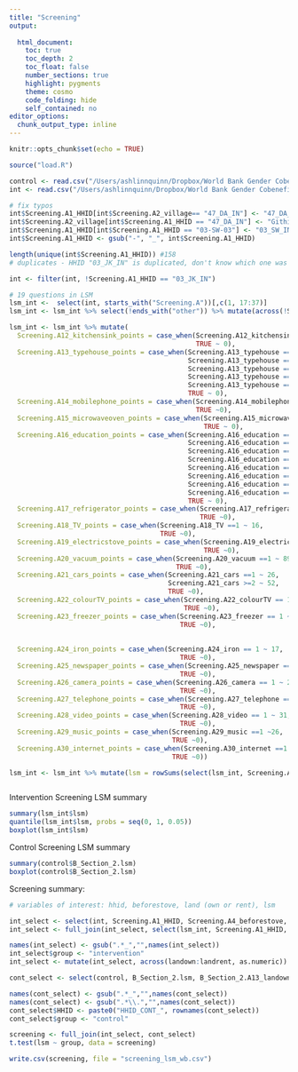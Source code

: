 ```yaml
---
title: "Screening"
output: 
   
  html_document:
    toc: true
    toc_depth: 2
    toc_float: false
    number_sections: true
    highlight: pygments 
    theme: cosmo
    code_folding: hide
    self_contained: no
editor_options: 
  chunk_output_type: inline
---
```


```r
knitr::opts_chunk$set(echo = TRUE)

source("load.R")
```

```r
control <- read.csv("/Users/ashlinnquinn/Dropbox/World Bank Gender Cobenefits/Data Analysis cscb/SUMs and survey Data/Screening data/To recreate screening analysis/WBCSCB_Sistema_CONT_Selection.csv")
int <- read.csv("/Users/ashlinnquinn/Dropbox/World Bank Gender Cobenefits/Data Analysis cscb/SUMs and survey Data/Screening data/To recreate screening analysis/WBCSCB_Sistema_INT_Selection.csv")

# fix typos
int$Screening.A1_HHID[int$Screening.A2_village== "47_DA_IN"] <- "47_DA_IN"
int$Screening.A2_village[int$Screening.A1_HHID == "47_DA_IN"] <- "Githioro village"
int$Screening.A1_HHID[int$Screening.A1_HHID == "03-SW-03"] <- "03_SW_IN"
int$Screening.A1_HHID <- gsub("-", "_", int$Screening.A1_HHID)

length(unique(int$Screening.A1_HHID)) #158
# duplicates - HHID "03_JK_IN" is duplicated, don't know which one was enrolled - remove both for now

int <- filter(int, !Screening.A1_HHID == "03_JK_IN")

```

```r
# 19 questions in LSM
lsm_int <-  select(int, starts_with("Screening.A"))[,c(1, 17:37)]
lsm_int <- lsm_int %>% select(!ends_with("other")) %>% mutate(across(!Screening.A1_HHID, as.factor))

lsm_int <- lsm_int %>% mutate(
  Screening.A12_kitchensink_points = case_when(Screening.A12_kitchensink ==1 ~ 26,
                                               TRUE ~ 0),
  Screening.A13_typehouse_points = case_when(Screening.A13_typehouse == 1 ~ 17,
                                             Screening.A13_typehouse == 2 ~ 34, 
                                             Screening.A13_typehouse == 3 ~ 51,
                                             Screening.A13_typehouse == 4 ~ 68,
                                             Screening.A13_typehouse == 5 ~ 85,
                                             TRUE ~ 0),
  Screening.A14_mobilephone_points = case_when(Screening.A14_mobilephone == 1 ~26,
                                               TRUE ~0),
  Screening.A15_microwaveoven_points = case_when(Screening.A15_microwaveoven ==1 ~ 57,
                                                 TRUE ~ 0),
  Screening.A16_education_points = case_when(Screening.A16_education ==1 ~6,
                                             Screening.A16_education ==2 ~12,
                                             Screening.A16_education ==3 ~18,
                                             Screening.A16_education ==4 ~24,
                                             Screening.A16_education ==5 ~30,
                                             Screening.A16_education ==6 ~36,
                                             Screening.A16_education ==7 ~42,
                                             Screening.A16_education ==8 ~48,
                                             TRUE ~ 0),
  Screening.A17_refrigerator_points = case_when(Screening.A17_refrigerator ==1 ~31,
                                                TRUE ~0),
  Screening.A18_TV_points = case_when(Screening.A18_TV ==1 ~ 16,
                                      TRUE ~0),
  Screening.A19_electricstove_points = case_when(Screening.A19_electricstove == 1 ~ 28,
                                                 TRUE ~0),
  Screening.A20_vacuum_points = case_when(Screening.A20_vacuum ==1 ~ 89,
                                          TRUE ~0),
  Screening.A21_cars_points = case_when(Screening.A21_cars ==1 ~ 26,
                                        Screening.A21_cars >=2 ~ 52,
                                        TRUE ~0),
  Screening.A22_colourTV_points = case_when(Screening.A22_colourTV == 1 ~ 21,
                                            TRUE ~0),
  Screening.A23_freezer_points = case_when(Screening.A23_freezer == 1 ~ 52,
                                           TRUE ~0),
 
  
  Screening.A24_iron_points = case_when(Screening.A24_iron == 1 ~ 17,
                                           TRUE ~0),
  Screening.A25_newspaper_points = case_when(Screening.A25_newspaper == 1 ~ 14,
                                           TRUE ~0),
  Screening.A26_camera_points = case_when(Screening.A26_camera == 1 ~ 24,
                                           TRUE ~0),
  Screening.A27_telephone_points = case_when(Screening.A27_telephone == 1 ~ 35,
                                           TRUE ~0),
  Screening.A28_video_points = case_when(Screening.A28_video == 1 ~ 31,
                                           TRUE ~0),
  Screening.A29_music_points = case_when(Screening.A29_music ==1 ~26,
                                         TRUE ~0),
  Screening.A30_internet_points = case_when(Screening.A30_internet ==1 ~17,
                                         TRUE ~0))

lsm_int <- lsm_int %>% mutate(lsm = rowSums(select(lsm_int, Screening.A12_kitchensink_points:Screening.A30_internet_points)) - 32) # add all points and subtract 32



```


Intervention Screening LSM summary
```r
summary(lsm_int$lsm)
quantile(lsm_int$lsm, probs = seq(0, 1, 0.05))
boxplot(lsm_int$lsm)
```

Control Screening LSM summary
```r
summary(control$B_Section_2.lsm)
boxplot(control$B_Section_2.lsm)
```


Screening summary:
```r
# variables of interest: hhid, beforestove, land (own or rent), lsm

int_select <- select(int, Screening.A1_HHID, Screening.A4_beforestove, Screening.A10_landown, Screening.A11_landrent)
int_select <- full_join(int_select, select(lsm_int, Screening.A1_HHID, lsm))

names(int_select) <- gsub(".*_","",names(int_select))
int_select$group <- "intervention"
int_select <- mutate(int_select, across(landown:landrent, as.numeric)) # some of these values are entered as dates??? Makes no sense

cont_select <- select(control, B_Section_2.lsm, B_Section_2.A13_landown, B_Section_2.A14_landrent) # control doesn't have HHIDs... don't know how many of these actually were enrolled - but close to all of them? 

names(cont_select) <- gsub(".*_","",names(cont_select))
names(cont_select) <- gsub(".*\\.","",names(cont_select))
cont_select$HHID <- paste0("HHID_CONT_", rownames(cont_select))
cont_select$group <- "control"

screening <- full_join(int_select, cont_select)
t.test(lsm ~ group, data = screening)

write.csv(screening, file = "screening_lsm_wb.csv")
```


